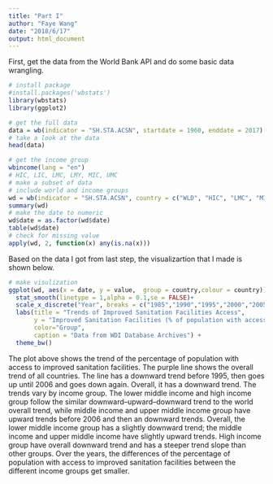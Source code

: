 ```yaml
---
title: "Part I"
author: "Faye Wang"
date: "2018/6/17"
output: html_document
---
```

First, get the data from the World Bank API and do some basic data wrangling.       

```r
# install package
#install.packages('wbstats')
library(wbstats)
library(ggplot2)

# get the full data
data = wb(indicator = "SH.STA.ACSN", startdate = 1960, enddate = 2017)
# take a look at the data
head(data)

# get the income group
wbincome(lang = "en")
# HIC, LIC, LMC, LMY, MIC, UMC
# make a subset of data
# include world and income groups
wd = wb(indicator = "SH.STA.ACSN", country = c("WLD", "HIC", "LMC", "MIC", "UMC"), startdate = 1960, enddate = 2018)
summary(wd)
# make the date to numeric 
wd$date = as.factor(wd$date)
table(wd$date)
# check for missing value
apply(wd, 2, function(x) any(is.na(x)))

```

Based on the data I got from last step, the visualizartion that I made is shown below.      
     
     
```r

# make visulization
ggplot(wd, aes(x = date, y = value,  group = country,colour = country)) + geom_point(alpha = 0.5) +
  stat_smooth(linetype = 1,alpha = 0.1,se = FALSE)+
  scale_x_discrete("Year", breaks = c("1985","1990","1995","2000","2005","2010","2015"))+ 
  labs(title = "Trends of Improved Sanitation Facilities Access",
       y = "Improved Sanitation Facilities (% of population with access) ",
       color="Group",
       caption = "Data from WDI Database Archives") +
  theme_bw()

```
        
The plot above shows the trend of the percentage of population with access to improved sanitation facilities. The purple line shows the overall trend of all countries. The line has a downward trend before 1995, then goes up until 2006 and goes down again. Overall, it has a downward trend. The trends vary by income group. The lower middle income and high income group follow the similar downward--upward--downward trend to the world overall trend, while middle income and upper middle income group have upward trends before 2006 and then an downward trends. Overall, the lower middle income group has a slightly downward trend; the middle income and upper middle income have slightly upward trends. High income group have overall downward trend and has a steeper trend slope than other groups. Over the years, the differences of the percentage of population with access to improved sanitation facilities between the different income groups get smaller. 
